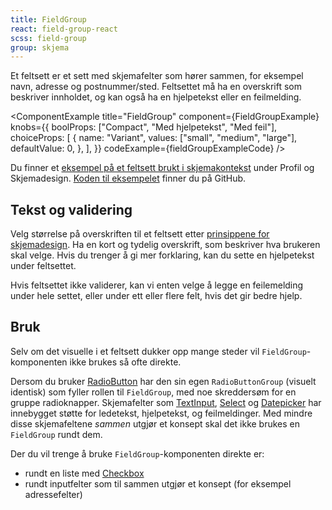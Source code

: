 ```yaml
---
title: FieldGroup
react: field-group-react
scss: field-group
group: skjema
---
```



<Ingress>
    Et feltsett er et sett med skjemafelter som hører sammen, for eksempel navn, adresse og postnummer/sted. Feltsettet
    må ha en overskrift som beskriver innholdet, og kan også ha en hjelpetekst eller en feilmelding.
</Ingress>

<ComponentExample
    title="FieldGroup"
    component={FieldGroupExample}
    knobs={{
        boolProps: ["Compact", "Med hjelpetekst", "Med feil"],
        choiceProps: [
            {
                name: "Variant",
                values: ["small", "medium", "large"],
                defaultValue: 0,
            },
        ],
    }}
    codeExample={fieldGroupExampleCode}
/>

Du finner et [eksempel på et feltsett brukt i skjemakontekst](/eksempler/skjemavalidering/) under Profil og Skjemadesign. [Koden til eksempelet](https://github.com/fremtind/jokul/blob/main/portal/src/pages/eksempler/skjemavalidering.tsx) finner du på GitHub.

## Tekst og validering

Velg størrelse på overskriften til et feltsett etter [prinsippene for skjemadesign](/profil/skjemadesign). Ha en kort og tydelig overskrift, som beskriver hva brukeren skal velge. Hvis du trenger å gi mer forklaring, kan du sette en hjelpetekst under feltsettet.

Hvis feltsettet ikke validerer, kan vi enten velge å legge en feilemelding under hele settet, eller under ett eller flere felt, hvis det gir bedre hjelp.

## Bruk

Selv om det visuelle i et feltsett dukker opp mange steder vil `FieldGroup`-komponenten ikke brukes så ofte direkte.

Dersom du bruker [RadioButton](/komponenter/radiobutton) har den sin egen `RadioButtonGroup` (visuelt identisk) som fyller rollen til `FieldGroup`, med noe skreddersøm for en gruppe radioknapper. Skjemafelter som [TextInput](/komponenter/textinput), [Select](/komponenter/select) og [Datepicker](/komponenter/datepicker) har innebygget støtte for ledetekst, hjelpetekst, og feilmeldinger. Med mindre disse skjemafeltene _sammen_ utgjør et konsept skal det ikke brukes en `FieldGroup` rundt dem.

Der du vil trenge å bruke `FieldGroup`-komponenten direkte er:

-   rundt en liste med [Checkbox](/komponenter/checkbox)
-   rundt inputfelter som til sammen utgjør et konsept (for eksempel adressefelter)
